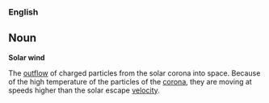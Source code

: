 ===English===

==Noun==

'''Solar wind'''

The [[outflow]] of charged particles from the solar corona into space. Because of the high temperature of the particles of the [[corona]], they are moving at speeds higher than the solar escape [[velocity]].